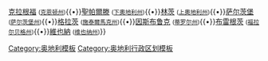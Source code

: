 <noinclude>{{noteTA
|G1=奥地利地名
}}</noinclude>
{{navbox
|name=奥地利各州首府
|title = {{AUT}}[[联邦州]]首府
|image = 
|list1=[[艾森施塔特]] <small>([[布尔根兰州]])</small>{{•}}[[克拉根福]] <small>([[克恩顿州]])</small>{{•}}[[聖帕爾滕]] <small>([[下奧地利州]])</small>{{•}}[[林茨]] <small>([[上奧地利州]])</small>{{•}}[[萨尔茨堡]] <small>([[萨尔茨堡州]])</small>{{•}}[[格拉茨]] <small>([[施泰爾馬克州]])</small>{{•}}[[因斯布鲁克]] <small>([[蒂罗尔州]])</small>{{•}}[[布雷根茨]] <small>([[福拉尔贝格州]])</small>{{•}}[[維也納]] <small>([[維也納|维也纳州]])</small>}}<noinclude>
[[Category:奥地利模板]]
[[Category:奥地利行政区划模板]]
</noinclude>